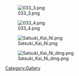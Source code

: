 [[File:033_3.png]]

[[File:033_4.png]]

[[File:Satsuki_Kai_Ni.png]]

[[File:Satsuki_Kai_Ni_dmg.png]]

[[Category:Gallery]]